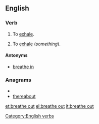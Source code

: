 ==English==

===Verb===
{{en-verb|inf=to [[breathe]] [[out]]|breathes out|breathing out|breathed out}}

# {{intransitive}} To [[exhale]].
# {{transitive}} To [[exhale]] (''something'').

====Antonyms====
*[[breathe in]]

===Anagrams===
* {{alphagram|abeehorttu}}
* [[thereabout#English|thereabout]]


[[Category:English verbs]]

[[et:breathe out]]
[[el:breathe out]]
[[it:breathe out]]